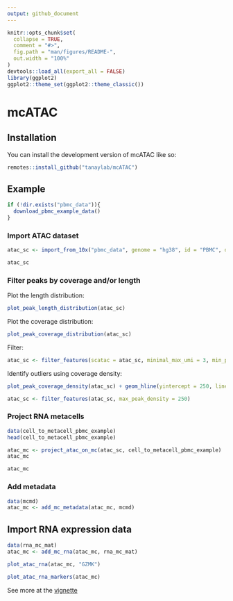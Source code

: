 ```yaml
---
output: github_document
---
```


<!-- README.md is generated from README.Rmd. Please edit that file -->

```r
knitr::opts_chunk$set(
  collapse = TRUE,
  comment = "#>",
  fig.path = "man/figures/README-",
  out.width = "100%"
)
devtools::load_all(export_all = FALSE)
library(ggplot2)
ggplot2::theme_set(ggplot2::theme_classic())
```

# mcATAC

## Installation

You can install the development version of mcATAC like so:

``` r
remotes::install_github("tanaylab/mcATAC")
```

## Example

```r
if (!dir.exists("pbmc_data")){
  download_pbmc_example_data()
}
```

### Import ATAC dataset

```r
atac_sc <- import_from_10x("pbmc_data", genome = "hg38", id = "PBMC", description = "PBMC from a healthy donor - granulocytes removed through cell sorting (10k)")
```

```r
atac_sc
```

### Filter peaks by coverage and/or length

Plot the length distribution:

```r
plot_peak_length_distribution(atac_sc)
```

Plot the coverage distribution:

```r
plot_peak_coverage_distribution(atac_sc)
```

Filter: 

```r
atac_sc <- filter_features(scatac = atac_sc, minimal_max_umi = 3, min_peak_length = 200, max_peak_length = 1000)
```

Identify outliers using coverage density: 

```r
plot_peak_coverage_density(atac_sc) + geom_hline(yintercept = 250, linetype = "dashed", color = "red")
```

```r
atac_sc <- filter_features(atac_sc, max_peak_density = 250)
```

### Project RNA metacells 

```r
data(cell_to_metacell_pbmc_example)
head(cell_to_metacell_pbmc_example)
```

```r
atac_mc <- project_atac_on_mc(atac_sc, cell_to_metacell_pbmc_example)
atac_mc
```

```r
atac_mc
```

### Add metadata

```r
data(mcmd)
atac_mc <- add_mc_metadata(atac_mc, mcmd)
```

## Import RNA expression data 

```r
data(rna_mc_mat)
atac_mc <- add_mc_rna(atac_mc, rna_mc_mat)
```

```r
plot_atac_rna(atac_mc, "GZMK")
```

```r
plot_atac_rna_markers(atac_mc)
```


See more at the [vignette](https://tanaylab.github.io/mcATAC/articles/mcATAC.html)
